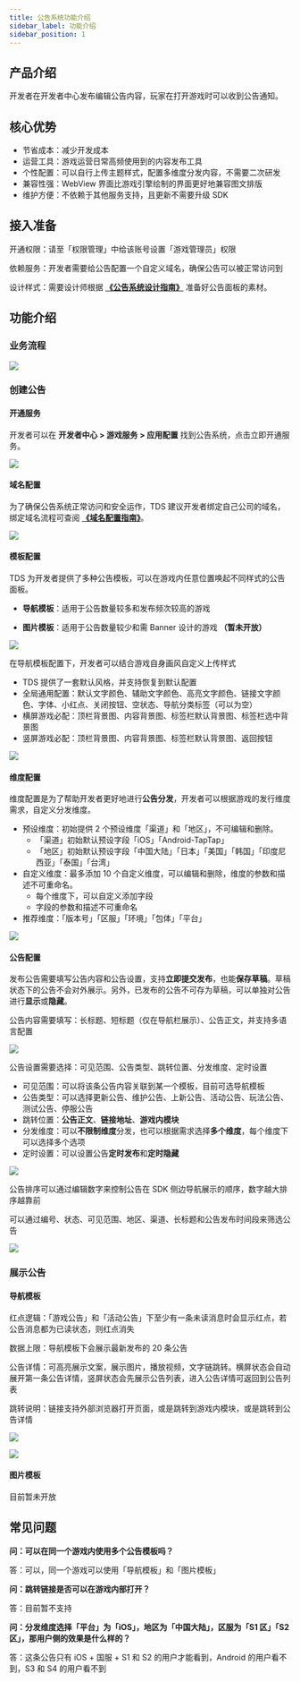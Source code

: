 ```yaml
---
title: 公告系统功能介绍
sidebar_label: 功能介绍
sidebar_position: 1
---
```


## 产品介绍

开发者在开发者中心发布编辑公告内容，玩家在打开游戏时可以收到公告通知。

## 核心优势

- 节省成本：减少开发成本
- 运营工具：游戏运营日常高频使用到的内容发布工具
- 个性配置：可以自行上传主题样式，配置多维度分发内容，不需要二次研发
- 兼容性强：WebView 界面比游戏引擎绘制的界面更好地兼容图文排版
- 维护方便：不依赖于其他服务支持，且更新不需要升级 SDK

## 接入准备

开通权限：请至「权限管理」中给该账号设置「游戏管理员」权限

依赖服务：开发者需要给公告配置一个自定义域名，确保公告可以被正常访问到

设计样式：需要设计师根据 **[《公告系统设计指南》](/design/design-billboard/)** 准备好公告面板的素材。

## 功能介绍

### 业务流程

![](/img/billboard/liuchengtu.png)

### 创建公告

#### 开通服务

开发者可以在 **开发者中心 > 游戏服务 > 应用配置** 找到公告系统，点击立即开通服务。

![](/img/billboard/open_billboard.png)

#### 域名配置

为了确保公告系统正常访问和安全运作，TDS 建议开发者绑定自己公司的域名，绑定域名流程可查阅 **[《域名配置指南》](/sdk/domain/guide/)**。

![](/img/billboard/bond_url.png)

#### 模板配置

TDS 为开发者提供了多种公告模板，可以在游戏内任意位置唤起不同样式的公告面板。

- **导航模板**：适用于公告数量较多和发布频次较高的游戏

- **图片模板**：适用于公告数量较少和需 Banner 设计的游戏 **（暂未开放）**

![](/img/billboard/select_mod.png)

在导航模板配置下，开发者可以结合游戏自身画风自定义上传样式

- TDS 提供了一套默认风格，并支持恢复到默认配置
- 全局通用配置：默认文字颜色、辅助文字颜色、高亮文字颜色、链接文字颜色、字体、小红点、关闭按钮、空状态、导航分类标签（可以为空）
- 横屏游戏必配：顶栏背景图、内容背景图、标签栏默认背景图、标签栏选中背景图
- 竖屏游戏必配：顶栏背景图、内容背景图、标签栏默认背景图、返回按钮

![](/img/billboard/edit_mod.png)

#### 维度配置

维度配置是为了帮助开发者更好地进行**公告分发**，开发者可以根据游戏的发行维度需求，自定义分发维度。

- 预设维度：初始提供 2 个预设维度「渠道」和「地区」，不可编辑和删除。
  - 「渠道」初始默认预设字段「iOS」「Android-TapTap」
  - 「地区」初始默认预设字段「中国大陆」「日本」「美国」「韩国」「印度尼西亚」「泰国」「台湾」
- 自定义维度：最多添加 10 个自定义维度，可以编辑和删除，维度的参数和描述不可重命名。
  - 每个维度下，可以自定义添加字段
  - 字段的参数和描述不可重命名
- 推荐维度：「版本号」「区服」「环境」「包体」「平台」

![](/img/billboard/weidu_config.png)

#### 公告配置

发布公告需要填写公告内容和公告设置，支持**立即提交发布**，也能**保存草稿**。草稿状态下的公告不会对外展示。另外，已发布的公告不可存为草稿，可以单独对公告进行**显示**或**隐藏**。

公告内容需要填写：长标题、短标题（仅在导航栏展示）、公告正文，并支持多语言配置

![](/img/billboard/release_billboard_content.png)

公告设置需要选择：可见范围、公告类型、跳转位置、分发维度、定时设置

- 可见范围：可以将该条公告内容关联到某一个模板，目前可选导航模板
- 公告类型：可以选择更新公告、维护公告、上新公告、活动公告、玩法公告、测试公告、停服公告
- 跳转位置：**公告正文**、**链接地址**、**游戏内模块**
- 分发维度：可以**不限制维度**分发，也可以根据需求选择**多个维度**，每个维度下可以选择多个选项
- 定时设置：可以设置公告**定时发布**和**定时隐藏**

![](/img/billboard/release_billboard_content.png)

公告排序可以通过编辑数字来控制公告在 SDK 侧边导航展示的顺序，数字越大排序越靠前

可以通过编号、状态、可见范围、地区、渠道、长标题和公告发布时间段来筛选公告

![](/img/billboard/billboard_list.png)

### 展示公告

#### 导航模板

红点逻辑：「游戏公告」和「活动公告」下至少有一条未读消息时会显示红点，若公告消息都为已读状态，则红点消失

数据上限：导航模板下会展示最新发布的 20 条公告

公告详情：可高亮展示文案，展示图片，播放视频，文字链跳转。横屏状态会自动展开第一条公告详情，竖屏状态会先展示公告列表，进入公告详情可返回到公告列表

跳转说明：链接支持外部浏览器打开页面，或是跳转到游戏内模块，或是跳转到公告详情

![](/img/billboard/default_mod.png)

![](/img/billboard/default_mod_shuping.png)

#### 图片模板

目前暂未开放

## 常见问题

**问：可以在同一个游戏内使用多个公告模板吗？**

答：可以，同一个游戏可以使用「导航模板」和「图片模板」

**问：跳转链接是否可以在游戏内部打开？**

答：目前暂不支持

**问：分发维度选择「平台」为「iOS」，地区为「中国大陆」，区服为「S1 区」「S2 区」，那用户侧的效果是什么样的？**

答：这条公告只有 iOS + 国服 + S1 和 S2 的用户才能看到，Android 的用户看不到，S3 和 S4 的用户看不到
